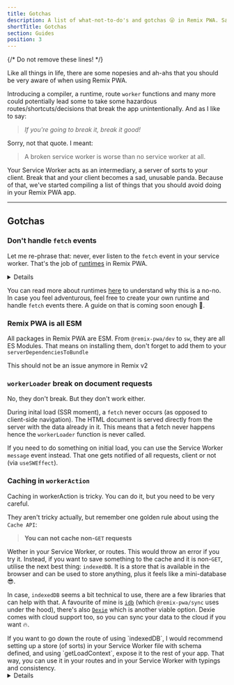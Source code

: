 ```yaml
---
title: Gotchas
description: A list of what-not-to-do's and gotchas 😜 in Remix PWA. Safety first!
shortTitle: Gotchas
section: Guides
position: 3
---
```


{/* Do not remove these lines! */}

Like all things in life, there are some nopesies and ah-ahs that you should be very aware of when using Remix PWA. 

Introducing a compiler, a runtime, route `worker` functions and many more could potentially lead some to take some hazardous
routes/shortcuts/decisions that break the app unintentionally. And as I like to say: 

> *If you're going to break it, break it good!*

Sorry, not that quote. I meant:

> A broken service worker is worse than no service worker at all.

Your Service Worker acts as an intermediary, a server of sorts to your client. Break that and your client becomes a sad, unusable panda.
Because of that, we've started compiling a list of things that you should avoid doing in your Remix PWA app.

---

## Gotchas

### Don't handle `fetch` events

Let me re-phrase that: never, ever listen to the `fetch` event in your service worker. That's the job of [runtimes](/docs/technical-explanantion#runtimes)
in Remix PWA. 

<Details title={"What happens if I do? It's my code after all!"}>
You are quite right! And the broken service worker will be your fault.

On a more serious note, the `fetch` event is intercepted by runtimes in Remix PWA and they do more than just handling fetch events. They
are also responsible for `workerAction` and `workerLoader` functions to work as they should. Tamper with it, and you would break the app.
</Details>

You can read more about runtimes [here](/docs/technical-explanantion#runtimes) to understand why this is a no-no. In case you feel adventurous,
feel free to create your own runtime and handle `fetch` events there. A guide on that is coming soon enough 🥱.

### Remix PWA is all ESM

All packages in Remix PWA are ESM. From `@remix-pwa/dev` to `sw`, they are all ES Modules. That means on installing them, don't forget to add
them to your `serverDependenciesToBundle` 

<Info>
This should not be an issue anymore in Remix v2
</Info>

### `workerLoader` break on document requests

No, they don't break. But they don't work either.

During inital load (SSR moment), a `fetch` never occurs (as opposed to client-side navigation). The HTML document is served directly from
the server with the data already in it. This means that a fetch never happens hence the `workerLoader` function is never called.

If you need to do something on initial load, you can use the Service Worker `message` event instead. That one gets notified of all requests,
client or not (via `useSWEffect`).

### Caching in `workerAction`

Caching in workerAction is tricky. You can do it, but you need to be very careful.

They aren't tricky actually, but remember one golden rule about using the `Cache API`:

> **You can not cache non-`GET` requests**

Wether in your Service Worker, or routes. This would throw an error if you try it. Instead, if you want to save something to the cache and it is non-`GET`,
utilise the next best thing: `indexedDB`. It is a store that is available in the browser and can be used to store anything, plus it feels like
a mini-database 😎.

In case, `indexedDB` seems a bit technical to use, there are a few libraries that can help with that. A favourite of mine is [`idb`](https://www.npmjs.com/package/idb) (which `@remix-pwa/sync` uses under the hood),
there's also [`Dexie`](https://dexie.org/) which is another viable option. Dexie comes with cloud support too, so you can sync your data to the cloud if you want 🔥.

<Info>
If you want to go down the route of using `indexedDB`, I would recommend setting up a store (of sorts) in your Service Worker file with schema defined,
and using `getLoadContext`, expose it to the rest of your app. That way, you can use it in your routes and in your Service Worker with typings and consistency.
</Info>

<Details title={"Why didn't you mention localStorage or sessionStorage?"}>
Because they are not available in the Service Worker. They are only available in the client (main thread). So you can't use them in the worker thread.
</Details>